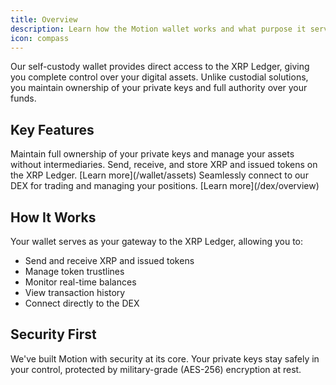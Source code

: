 ```yaml
---
title: Overview
description: Learn how the Motion wallet works and what purpose it serves.
icon: compass
---
```


Our self-custody wallet provides direct access to the XRP Ledger, giving you complete control over your digital assets. Unlike custodial solutions, you maintain ownership of your private keys and full authority over your funds.

## Key Features

<AccordionGroup>
  <Accordion title="Self-custody" icon="key">
    Maintain full ownership of your private keys and manage your assets without intermediaries.
  </Accordion>
  
  <Accordion title="Asset management" icon="coins">
    Send, receive, and store XRP and issued tokens on the XRP Ledger. [Learn more](/wallet/assets)
  </Accordion>

<Accordion title="Direct Integration" icon="plug">
  Seamlessly connect to our DEX for trading and managing your positions. [Learn
  more](/dex/overview)
</Accordion>

</AccordionGroup>

## How It Works

Your wallet serves as your gateway to the XRP Ledger, allowing you to:

- Send and receive XRP and issued tokens
- Manage token trustlines
- Monitor real-time balances
- View transaction history
- Connect directly to the DEX

## Security First

We've built Motion with security at its core. Your private keys stay safely in your control, protected by military-grade (AES-256) encryption at rest.
